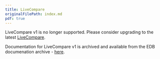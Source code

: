 ```yaml
---
title: LiveCompare
originalFilePath: index.md
pdf: true
---
```


LiveCompare v1 is no longer supported. Please consider upgrading to the latest [LiveCompare](/livecompare/latest/).

Documentation for LiveCompare v1 is archived and available from the EDB documenation archive -  [here](https://docs-archive.enterprisedb.com/livecompare-index/).

